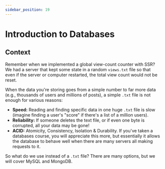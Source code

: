 ```yaml
---
sidebar_position: 19
---
```


# Introduction to Databases

## Context

Remember when we implemented a global view-count counter with SSR? We had a server that kept some state in a random `views.txt` file so that even if the server or computer restarted, the total view count would not be reset.

When the data you're storing goes from a simple number to far more data (e.g., thousands of users and millions of posts), a simple `.txt` file is not enough for various reasons:

- **Speed:** Reading and finding specific data in one huge `.txt` file is slow (imagine finding a user's "score" if there's a list of a million users).
- **Reliability:** If someone deletes the text file, or if even one byte is corrupted, all your data may be gone!
- **ACID:** Atomicity, Consistency, Isolation & Durability. If you've taken a databases course, you will appreciate this more, but essentially it allows the database to behave well when there are many servers all making requests to it.

So what do we use instead of a `.txt` file? There are many options, but we will cover MySQL and MongoDB.